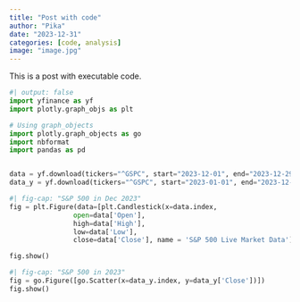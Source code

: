 ```yaml
---
title: "Post with code"
author: "Pika"
date: "2023-12-31"
categories: [code, analysis]
image: "image.jpg"
---
```


This is a post with executable code.

```python
#| output: false
import yfinance as yf
import plotly.graph_objs as plt

# Using graph_objects
import plotly.graph_objects as go
import nbformat
import pandas as pd


data = yf.download(tickers="^GSPC", start="2023-12-01", end="2023-12-29")
data_y = yf.download(tickers="^GSPC", start="2023-01-01", end="2023-12-29")
```

```python
#| fig-cap: "S&P 500 in Dec 2023"
fig = plt.Figure(data=[plt.Candlestick(x=data.index,
                open=data['Open'],
                high=data['High'],
                low=data['Low'],
                close=data['Close'], name = 'S&P 500 Live Market Data')])

fig.show()
```

```python
#| fig-cap: "S&P 500 in 2023"
fig = go.Figure([go.Scatter(x=data_y.index, y=data_y['Close'])])
fig.show()
```

